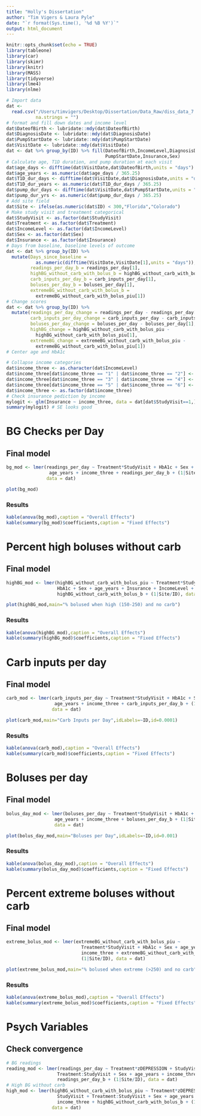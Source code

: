 ```yaml
---
title: "Holly's Dissertation"
author: "Tim Vigers & Laura Pyle"
date: "`r format(Sys.time(), '%d %B %Y')`"
output: html_document
---
```


```r
knitr::opts_chunk$set(echo = TRUE)
library(tableone)
library(car)
library(skimr)
library(knitr)
library(MASS)
library(tidyverse)
library(lme4)
library(nlme)
```

```r
# Import data
dat <- 
  read.csv("/Users/timvigers/Desktop/Dissertation/Data_Raw/diss_data_7.22.19.csv",
           na.strings = "")
# format and fill down dates and income level
dat$DateofBirth <- lubridate::mdy(dat$DateofBirth)
dat$DiagnosisDate <- lubridate::mdy(dat$DiagnosisDate)
dat$PumpStartDate <- lubridate::mdy(dat$PumpStartDate)
dat$VisitDate <- lubridate::mdy(dat$VisitDate)
dat <- dat %>% group_by(ID) %>% fill(DateofBirth,IncomeLevel,DiagnosisDate,
                                     PumpStartDate,Insurance,Sex) 
# Calculate age, T1D duration, and pump duration at each visit
dat$age_days <- difftime(dat$VisitDate,dat$DateofBirth,units = "days")
dat$age_years <- as.numeric(dat$age_days / 365.25)
dat$T1D_dur_days <- difftime(dat$VisitDate,dat$DiagnosisDate,units = "days")
dat$T1D_dur_years <- as.numeric(dat$T1D_dur_days / 365.25)
dat$pump_dur_days <- difftime(dat$VisitDate,dat$PumpStartDate,units = "days")
dat$pump_dur_yrs <- as.numeric(dat$pump_dur_days / 365.25)
# Add site field
dat$Site <- ifelse(as.numeric(dat$ID) < 300,"Florida","Colorado")
# Make study visit and treatment categorical
dat$StudyVisit <- as.factor(dat$StudyVisit)
dat$Treatment <- as.factor(dat$Treatment)
dat$IncomeLevel <- as.factor(dat$IncomeLevel)
dat$Sex <- as.factor(dat$Sex)
dat$Insurance <- as.factor(dat$Insurance)
# Days from baseline, baseline levels of outcome
dat <- dat %>% group_by(ID) %>% 
  mutate(Days_since_baseline = 
           as.numeric(difftime(VisitDate,VisitDate[1],units = "days")),
         readings_per_day_b = readings_per_day[1],
         highBG_without_carb_with_bolus_b = highBG_without_carb_with_bolus_piu[1],
         carb_inputs_per_day_b = carb_inputs_per_day[1],
         boluses_per_day_b = boluses_per_day[1],
         extremeBG_without_carb_with_bolus_b = 
           extremeBG_without_carb_with_bolus_piu[1])
# Change scores
dat <- dat %>% group_by(ID) %>%
  mutate(readings_per_day_change = readings_per_day - readings_per_day[1],
         carb_inputs_per_day_change = carb_inputs_per_day - carb_inputs_per_day[1],
         boluses_per_day_change = boluses_per_day - boluses_per_day[1],
         highBG_change = highBG_without_carb_with_bolus_piu - 
           highBG_without_carb_with_bolus_piu[1],
         extremeBG_change = extremeBG_without_carb_with_bolus_piu - 
           extremeBG_without_carb_with_bolus_piu[1])
# Center age and HbA1c

# Collapse income categories
dat$income_three <- as.character(dat$IncomeLevel)
dat$income_three[dat$income_three == "1" | dat$income_three == "2"] <- "Low"
dat$income_three[dat$income_three == "3" | dat$income_three == "4"] <- "Medium"
dat$income_three[dat$income_three == "5" | dat$income_three == "6"] <- "High"
dat$income_three <- as.factor(dat$income_three)
# Check insurance pediction by income
mylogit <- glm(Insurance ~ income_three, data = dat[dat$StudyVisit==1,], family = "binomial")
summary(mylogit) # SE looks good
```

# BG Checks per Day

## Final model

```r
bg_mod <- lmer(readings_per_day ~ Treatment*StudyVisit + HbA1c + Sex + 
                age_years + income_three + readings_per_day_b + (1|Site/ID),
               data = dat)
```

```r
plot(bg_mod)
```

### Results

```r
kable(anova(bg_mod),caption = "Overall Effects")
kable(summary(bg_mod)$coefficients,caption = "Fixed Effects")
```

# Percent high boluses without carb

## Final model

```r
highBG_mod <- lmer(highBG_without_carb_with_bolus_piu ~ Treatment*StudyVisit + 
                   HbA1c + Sex + age_years + Insurance + IncomeLevel + 
                   highBG_without_carb_with_bolus_b + (1|Site/ID), data = dat)
```

```r
plot(highBG_mod,main="% bolused when high (150-250) and no carb")
```

### Results

```r
kable(anova(highBG_mod),caption = "Overall Effects")
kable(summary(highBG_mod)$coefficients,caption = "Fixed Effects")
```

# Carb inputs per day

## Final model

```r
carb_mod <- lmer(carb_inputs_per_day ~ Treatment*StudyVisit + HbA1c + Sex + 
                  age_years + income_three + carb_inputs_per_day_b + (1|Site/ID),
                 data = dat)
```

```r
plot(carb_mod,main="Carb Inputs per Day",idLabels=~ID,id=0.0001)
```

### Results

```r
kable(anova(carb_mod),caption = "Overall Effects")
kable(summary(carb_mod)$coefficients,caption = "Fixed Effects")
```

# Boluses per day

## Final model

```r
bolus_day_mod <- lmer(boluses_per_day ~ Treatment*StudyVisit + HbA1c + Sex + 
                  age_years + income_three + boluses_per_day_b + (1|Site/ID),
                  data = dat)
```

```r
plot(bolus_day_mod,main="Boluses per Day",idLabels=~ID,id=0.001)
```

### Results

```r
kable(anova(bolus_day_mod),caption = "Overall Effects")
kable(summary(bolus_day_mod)$coefficients,caption = "Fixed Effects")
```

# Percent extreme boluses without carb

## Final model

```r
extreme_bolus_mod <- lmer(extremeBG_without_carb_with_bolus_piu ~ 
                            Treatment*StudyVisit + HbA1c + Sex + age_years + 
                            income_three + extremeBG_without_carb_with_bolus_b +
                            (1|Site/ID), data = dat)
```

```r
plot(extreme_bolus_mod,main="% bolused when extreme (>250) and no carb",idLabels=~ID,id=0.0001)
```

### Results 

```r
kable(anova(extreme_bolus_mod),caption = "Overall Effects")
kable(summary(extreme_bolus_mod)$coefficients,caption = "Fixed Effects")
```

# Psych Variables

## Check convergence

```r
# BG readings
reading_mod <- lmer(readings_per_day ~ Treatment*zDEPRESSION + StudyVisit + 
                   Treatment:StudyVisit + Sex + age_years + income_three + 
                   readings_per_day_b + (1|Site/ID), data = dat)
# High BG without carb
high_mod <- lmer(highBG_without_carb_with_bolus_piu ~ Treatment*zDEPRESSION + 
                   StudyVisit + Treatment:StudyVisit + Sex + age_years + 
                   income_three + highBG_without_carb_with_bolus_b + (1|Site/ID),
                 data = dat)
```

<!-- ```{r echo=FALSE,eval=FALSE} -->
<!-- # Model selection -->
<!-- # Make non-missing dataframe -->
<!-- step_data <- dat %>% select(ID,readings_per_day_change,Treatment,zDEPRESSION, -->
<!--                             HbA1c,StudyVisit,Sex,age_years,T1D_dur_years, -->
<!--                             IncomeLevel,Insurance) -->
<!-- step_data <- step_data[complete.cases(step_data),] -->
<!-- # Stepwise selection by AIC -->
<!-- full_mod_l <- lme(readings_per_day_change ~ Treatment*zDEPRESSION*StudyVisit + -->
<!--                      Sex + age_years + T1D_dur_years + Treatment*IncomeLevel + -->
<!--                      Treatment*Insurance,random = ~1|ID,data = step_data, -->
<!--                   na.action = na.omit,method = "ML") -->
<!-- step_mod <- stepAIC(full_mod_l) -->
<!-- # The model readings_per_day_change ~ Treatment + zDEPRESSION + StudyVisit + -->
<!-- # Insurance + Treatment:StudyVisit + zDEPRESSION:StudyVisit -->
<!-- # is the best, and also makes the most sense in terms of the question. -->

<!-- # Check another outcome -->
<!-- step_data <- dat %>% select(ID,highBG_change,Treatment,zDEPRESSION, -->
<!--                             HbA1c,StudyVisit,Sex,age_years,T1D_dur_years, -->
<!--                             IncomeLevel,Insurance) -->
<!-- step_data <- step_data[complete.cases(step_data),] -->
<!-- full_mod_l <- lme(highBG_change ~ Treatment*zDEPRESSION*StudyVisit + -->
<!--                      Sex + age_years + T1D_dur_years + Treatment*IncomeLevel + -->
<!--                      Treatment*Insurance,random = ~1|ID,data = step_data, -->
<!--                   na.action = na.omit,method = "ML") -->
<!-- step_mod <- stepAIC(full_mod_l) -->

<!-- # highBG_change ~ Treatment + zDEPRESSION + StudyVisit + Sex + age_years + -->
<!-- # T1D_dur_years + IncomeLevel + Insurance + Treatment:zDEPRESSION + -->
<!-- # Treatment:IncomeLevel + Treatment:Insurance -->
<!-- # is the best model that includes Treatment:zDEPRESSION. -->

<!-- # One more outcome. -->
<!-- step_data <- dat %>% select(ID,carb_inputs_per_day_change,Treatment,zDEPRESSION, -->
<!--                             HbA1c,StudyVisit,Sex,age_years,T1D_dur_years, -->
<!--                             IncomeLevel,Insurance) -->
<!-- step_data <- step_data[complete.cases(step_data),] -->
<!-- full_mod_l <- lme(carb_inputs_per_day_change ~ Treatment*zDEPRESSION*StudyVisit + -->
<!--                      Sex + age_years + T1D_dur_years + Treatment*IncomeLevel + -->
<!--                      Treatment*Insurance,random = ~1|ID,data = step_data, -->
<!--                   na.action = na.omit,method = "ML") -->
<!-- step_mod <- stepAIC(full_mod_l) -->
<!-- # carb_inputs_per_day_change ~ Treatment + zDEPRESSION + StudyVisit + -->
<!-- # Treatment:zDEPRESSION -->
<!-- # is the best. Because high BG change has a lot of covariates but the other ones -->
<!-- # don't, I think it makes sense to stick with a model similar to the outcomes -->
<!-- # above, but without HbA1c: -->
<!-- # outcome ~ Treatment + zDEPRESSION + StudyVisit + Treatment:StudyVisit + -->
<!-- # zDEPRESSION:StudyVisit + Sex + age_years + IncomeLevel + Insurance -->
<!-- ``` -->

<!-- ## Change Scores Baseline to T3 -->

<!-- ```{r echo=FALSE} -->
<!-- # Split the change score model into two linear models without random effects, e.g. change at T2 ~ depression, change at T3 ~ depression etc. Keep same covariates as before, since we don't have to worry about singular fits, etc. Change at T3 only for now. -->
<!-- t3 <- dat %>% filter(StudyVisit == 3) -->
<!-- vars <- c("HbA1c","Sex","age_years","T1D_dur_years","Insurance","IncomeLevel") -->
<!-- t1 <- CreateTableOne(vars,strata = "Treatment",data = t3) -->
<!-- kableone(t1) -->
<!-- ``` -->

<!-- Because there is a significant difference in sex at T3, we'll adjust for it in the linear models. Also, even though insurance technically isn't significantly different, it was at T1 and we adjusted for it earlier, so we'll include it in these models as well. Everything else is the same between the two groups, and we're not interested in the effects, so we can leave them out of the models. -->

<!-- All p values FDR-adjusted for multiple comparisons. -->

<!-- ```{r eval=FALSE,echo=FALSE} -->
<!-- # More model selection -->
<!-- # Singular fit -->
<!-- bg_checks_mod <- lmer(readings_per_day_change ~ Treatment*zDEPRESSION + -->
<!--                        StudyVisit + Treatment:StudyVisit + -->
<!--                        Sex + age_years + IncomeLevel + Insurance + (1|ID), -->
<!--                      data = dat) -->
<!-- # Should I start with this model and remove least important covariates until the fit isn't singular? -->
<!-- # I think the issue that we basically have 2 measures per person, so can't support a complicated model? -->

<!-- # Okay fit -->
<!-- bg_checks_mod <- lmer(readings_per_day_change ~ Treatment*zDEPRESSION + -->
<!--                        StudyVisit + Treatment:StudyVisit + (1|ID), -->
<!--                      data = dat) -->
<!-- plot(bg_checks_mod) -->
<!-- bg_checks_mod <- lme(readings_per_day_change ~ Treatment*zDEPRESSION + -->
<!--                        StudyVisit + Treatment:StudyVisit,random = ~1|ID, -->
<!--                      data = dat,na.action = na.omit) -->
<!-- kable(summary(bg_checks_mod)$tTable) -->
<!-- ``` -->

<!-- ```{r echo=FALSE} -->
<!-- # Depression -->
<!-- bg_depress_mod <- lm(readings_per_day_change ~ Treatment*zDEPRESSION + Sex + Insurance,data = t3) -->
<!-- results <- as.data.frame(summary(bg_depress_mod)$coefficients) -->
<!-- results$model <- "bg_depress_mod" -->
<!-- adjust_dep <- results -->

<!-- carb_depress_mod <- lm(carb_inputs_per_day_change ~ Treatment*zDEPRESSION + Sex + Insurance,data = t3) -->
<!-- results <- as.data.frame(summary(carb_depress_mod)$coefficients) -->
<!-- results$model <- "carb_depress_mod" -->
<!-- adjust_dep <- rbind(adjust_dep,results) -->

<!-- bolus_depress_mod <- lm(boluses_per_day_change ~ Treatment*zDEPRESSION + Sex + Insurance,data = t3) -->
<!-- results <- as.data.frame(summary(bolus_depress_mod)$coefficients) -->
<!-- results$model <- "bolus_depress_mod" -->
<!-- adjust_dep <- rbind(adjust_dep,results) -->

<!-- highbg_depress_mod <- lm(highBG_change ~ Treatment*zDEPRESSION + Sex + Insurance,data = t3) -->
<!-- results <- as.data.frame(summary(highbg_depress_mod)$coefficients) -->
<!-- results$model <- "highbg_depress_mod" -->
<!-- adjust_dep <- rbind(adjust_dep,results) -->

<!-- extremebg_depress_mod <- lm(extremeBG_change ~ Treatment*zDEPRESSION + Sex + Insurance,data = t3) -->
<!-- results <- as.data.frame(summary(extremebg_depress_mod)$coefficients) -->
<!-- results$model <- "extremebg_depress_mod" -->
<!-- adjust_dep <- rbind(adjust_dep,results) -->

<!-- #FOH Help -->
<!-- bg_help_mod <- lm(readings_per_day_change ~ Treatment*FOH_C_Help + Sex + Insurance,data = t3) -->
<!-- results <- as.data.frame(summary(bg_help_mod)$coefficients) -->
<!-- results$model <- "bg_help_mod" -->
<!-- adjust_help <- results -->

<!-- carb_help_mod <- lm(carb_inputs_per_day_change ~ Treatment*FOH_C_Help + Sex + Insurance,data = t3) -->
<!-- results <- as.data.frame(summary(carb_help_mod)$coefficients) -->
<!-- results$model <- "carb_help_mod" -->
<!-- adjust_help <- rbind(adjust_help,results) -->

<!-- bolus_help_mod <- lm(boluses_per_day_change ~ Treatment*FOH_C_Help + Sex + Insurance,data = t3) -->
<!-- results <- as.data.frame(summary(bolus_help_mod)$coefficients) -->
<!-- results$model <- "bolus_help_mod" -->
<!-- adjust_help <- rbind(adjust_help,results) -->

<!-- highbg_help_mod <- lm(highBG_change ~ Treatment*FOH_C_Help + Sex + Insurance,data = t3) -->
<!-- results <- as.data.frame(summary(highbg_help_mod)$coefficients) -->
<!-- results$model <- "highbg_help_mod" -->
<!-- adjust_help <- rbind(adjust_help,results) -->

<!-- extremebg_help_mod <- lm(extremeBG_change ~ Treatment*FOH_C_Help + Sex + Insurance,data = t3) -->
<!-- results <- as.data.frame(summary(extremebg_help_mod)$coefficients) -->
<!-- results$model <- "extremebg_help_mod" -->
<!-- adjust_help <- rbind(adjust_help,results) -->

<!-- # FOH Maintain -->
<!-- bg_maint_mod <- lm(readings_per_day_change ~ Treatment*FOH_C_Maint + Sex + Insurance,data = t3) -->
<!-- results <- as.data.frame(summary(bg_maint_mod)$coefficients) -->
<!-- results$model <- "bg_maint_mod" -->
<!-- adjust_maint <- results -->

<!-- carb_maint_mod <- lm(carb_inputs_per_day_change ~ Treatment*FOH_C_Maint + Sex + Insurance,data = t3) -->
<!-- results <- as.data.frame(summary(carb_maint_mod)$coefficients) -->
<!-- results$model <- "carb_maint_mod" -->
<!-- adjust_maint <- rbind(adjust_maint,results) -->

<!-- bolus_maint_mod <- lm(boluses_per_day_change ~ Treatment*FOH_C_Maint + Sex + Insurance,data = t3) -->
<!-- results <- as.data.frame(summary(bolus_maint_mod)$coefficients) -->
<!-- results$model <- "bolus_maint_mod" -->
<!-- adjust_maint <- rbind(adjust_maint,results) -->

<!-- highbg_maint_mod <- lm(highBG_change ~ Treatment*FOH_C_Maint + Sex + Insurance,data = t3) -->
<!-- results <- as.data.frame(summary(highbg_maint_mod)$coefficients) -->
<!-- results$model <- "highbg_maint_mod" -->
<!-- adjust_maint <- rbind(adjust_maint,results) -->

<!-- extremebg_maint_mod <- lm(extremeBG_change ~ Treatment*FOH_C_Maint + Sex + Insurance,data = t3) -->
<!-- results <- as.data.frame(summary(extremebg_maint_mod)$coefficients) -->
<!-- results$model <- "extremebg_maint_mod" -->
<!-- adjust_maint <- rbind(adjust_maint,results) -->

<!-- # FOH Soc -->
<!-- bg_soc_mod <- lm(readings_per_day_change ~ Treatment*FOH_C_Soc + Sex + Insurance,data = t3) -->
<!-- results <- as.data.frame(summary(bg_soc_mod)$coefficients) -->
<!-- results$model <- "bg_soc_mod" -->
<!-- adjust_soc <- results -->

<!-- carb_soc_mod <- lm(carb_inputs_per_day_change ~ Treatment*FOH_C_Soc + Sex + Insurance,data = t3) -->
<!-- results <- as.data.frame(summary(carb_soc_mod)$coefficients) -->
<!-- results$model <- "carb_soc_mod" -->
<!-- adjust_soc <- rbind(adjust_soc,results) -->

<!-- bolus_soc_mod <- lm(boluses_per_day_change ~ Treatment*FOH_C_Soc + Sex + Insurance,data = t3) -->
<!-- results <- as.data.frame(summary(bolus_soc_mod)$coefficients) -->
<!-- results$model <- "bolus_soc_mod" -->
<!-- adjust_soc <- rbind(adjust_soc,results) -->

<!-- highbg_soc_mod <- lm(highBG_change ~ Treatment*FOH_C_Soc + Sex + Insurance,data = t3) -->
<!-- results <- as.data.frame(summary(highbg_soc_mod)$coefficients) -->
<!-- results$model <- "highbg_soc_mod" -->
<!-- adjust_soc <- rbind(adjust_soc,results) -->

<!-- extremebg_soc_mod <- lm(extremeBG_change ~ Treatment*FOH_C_Soc + Sex + Insurance,data = t3) -->
<!-- results <- as.data.frame(summary(extremebg_soc_mod)$coefficients) -->
<!-- results$model <- "extremebg_soc_mod" -->
<!-- adjust_soc <- rbind(adjust_soc,results) -->
<!-- # Adjust p values -->
<!-- adjust_dep$`Pr(>|t|)` <- p.adjust(adjust_dep$`Pr(>|t|)`,"fdr") -->
<!-- adjust_help$`Pr(>|t|)` <- p.adjust(adjust_help$`Pr(>|t|)`,"fdr") -->
<!-- adjust_maint$`Pr(>|t|)` <- p.adjust(adjust_maint$`Pr(>|t|)`,"fdr") -->
<!-- adjust_soc$`Pr(>|t|)` <- p.adjust(adjust_soc$`Pr(>|t|)`,"fdr") -->
<!-- ``` -->

<!-- ## Depression -->

<!-- ### BG Checks per Day -->

<!-- ```{r echo=FALSE} -->
<!-- kable(adjust_dep[adjust_dep$model == "bg_depress_mod",1:4]) -->
<!-- ``` -->

<!-- ### Carb Inputs per Day -->

<!-- ```{r echo=FALSE} -->
<!-- kable(adjust_dep[adjust_dep$model == "carb_depress_mod",1:4]) -->
<!-- ``` -->

<!-- ### Boluses per Day -->

<!-- ```{r echo=FALSE} -->
<!-- kable(adjust_dep[adjust_dep$model == "bolus_depress_mod",1:4]) -->
<!-- ``` -->

<!-- ### High BG Without Carb With Bolus -->

<!-- ```{r echo=FALSE} -->
<!-- kable(adjust_dep[adjust_dep$model == "highbg_depress_mod",1:4]) -->
<!-- ``` -->

<!-- ### Extreme BG Without Carb With Bolus -->

<!-- ```{r echo=FALSE} -->
<!-- kable(adjust_dep[adjust_dep$model == "extremebg_depress_mod",1:4]) -->
<!-- ``` -->

<!-- ## FOH Help -->

<!-- ### BG Checks per Day -->

<!-- ```{r echo=FALSE} -->
<!-- kable(adjust_help[adjust_help$model == "bg_help_mod",1:4]) -->
<!-- ``` -->

<!-- ### Carb Inputs per Day -->

<!-- ```{r echo=FALSE} -->
<!-- kable(adjust_help[adjust_help$model == "carb_help_mod",1:4]) -->
<!-- ``` -->

<!-- ### Boluses per Day -->

<!-- ```{r echo=FALSE} -->
<!-- kable(adjust_help[adjust_help$model == "bolus_help_mod",1:4]) -->
<!-- ``` -->

<!-- ### High BG Without Carb With Bolus -->

<!-- ```{r echo=FALSE} -->
<!-- kable(adjust_help[adjust_help$model == "highbg_help_mod",1:4]) -->
<!-- ``` -->

<!-- ### Extreme BG Without Carb With Bolus -->

<!-- ```{r echo=FALSE} -->
<!-- kable(adjust_help[adjust_help$model == "extremebg_help_mod",1:4]) -->
<!-- ``` -->

<!-- ## FOH Maintain -->

<!-- ### BG Checks per Day -->

<!-- ```{r echo=FALSE} -->
<!-- kable(adjust_maint[adjust_maint$model == "bg_maint_mod",1:4]) -->
<!-- ``` -->

<!-- ### Carb Inputs per Day -->

<!-- ```{r echo=FALSE} -->
<!-- kable(adjust_maint[adjust_maint$model == "carb_maint_mod",1:4]) -->
<!-- ``` -->

<!-- ### Boluses per Day -->

<!-- ```{r echo=FALSE} -->
<!-- kable(adjust_maint[adjust_maint$model == "bolus_maint_mod",1:4]) -->
<!-- ``` -->

<!-- ### High BG Without Carb With Bolus -->

<!-- ```{r echo=FALSE} -->
<!-- kable(adjust_maint[adjust_maint$model == "highbg_maint_mod",1:4]) -->
<!-- ``` -->

<!-- ### Extreme BG Without Carb With Bolus -->

<!-- ```{r echo=FALSE} -->
<!-- kable(adjust_maint[adjust_maint$model == "extremebg_maint_mod",1:4]) -->
<!-- ``` -->

<!-- ## FOH Soc -->

<!-- ### BG Checks per Day -->

<!-- ```{r echo=FALSE} -->
<!-- kable(adjust_soc[adjust_soc$model == "bg_soc_mod",1:4]) -->
<!-- ``` -->

<!-- ### Carb Inputs per Day -->

<!-- ```{r echo=FALSE} -->
<!-- kable(adjust_soc[adjust_soc$model == "carb_soc_mod",1:4]) -->
<!-- ``` -->

<!-- ### Boluses per Day -->

<!-- ```{r echo=FALSE} -->
<!-- kable(adjust_soc[adjust_soc$model == "bolus_soc_mod",1:4]) -->
<!-- ``` -->

<!-- ### High BG Without Carb With Bolus -->

<!-- ```{r echo=FALSE} -->
<!-- kable(adjust_soc[adjust_soc$model == "highbg_soc_mod",1:4]) -->
<!-- ``` -->

<!-- ### Extreme BG Without Carb With Bolus -->

<!-- ```{r echo=FALSE} -->
<!-- kable(adjust_soc[adjust_soc$model == "extremebg_soc_mod",1:4]) -->
<!-- ``` -->

<!-- # Models with income replacing insurance -->

<!-- ```{r echo=FALSE} -->
<!-- # Power Analysis -->
<!-- # PA done with GLIMMPSE, cross tabs for group sizes page -->
<!-- cross_tabs <- xtabs(formula = ~Insurance+Sex+Treatment,data = dat) -->
<!-- cross_tabs -->
<!-- means <- plyr::ddply(dat,~Insurance+Sex+Treatment+StudyVisit,summarise,mean(extremeBG_without_carb_with_bolus,na.rm=T)) %>% -->
<!--   arrange(StudyVisit,Treatment,Sex) -->
<!-- means -->
<!-- ``` -->